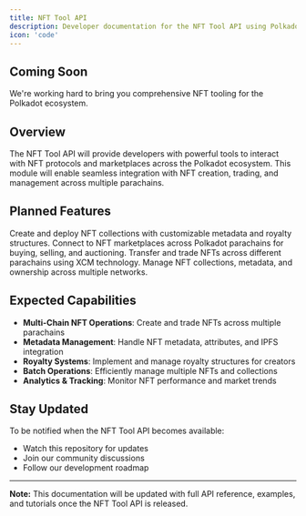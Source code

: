 ```yaml
---
title: NFT Tool API
description: Developer documentation for the NFT Tool API using Polkadot Agent Kit
icon: 'code'  
---
```


<div className="coming-soon-banner">
  <h2>Coming Soon</h2>
  <p>We're working hard to bring you comprehensive NFT tooling for the Polkadot ecosystem.</p>
</div>

## Overview

The NFT Tool API will provide developers with powerful tools to interact with NFT protocols and marketplaces across the Polkadot ecosystem. This module will enable seamless integration with NFT creation, trading, and management across multiple parachains.

## Planned Features

<CardGroup cols={2}>
  <Card
    title="NFT Creation"
    icon="paint-brush"
  >
    Create and deploy NFT collections with customizable metadata and royalty structures.
  </Card>
  <Card
    title="Marketplace Integration"
    icon="store"
  >
    Connect to NFT marketplaces across Polkadot parachains for buying, selling, and auctioning.
  </Card>
  <Card
    title="Cross-Chain NFTs"
    icon="exchange-alt"
  >
    Transfer and trade NFTs across different parachains using XCM technology.
  </Card>
  <Card
    title="Collection Management"
    icon="layer-group"
  >
    Manage NFT collections, metadata, and ownership across multiple networks.
  </Card>
</CardGroup>

## Expected Capabilities

- **Multi-Chain NFT Operations**: Create and trade NFTs across multiple parachains
- **Metadata Management**: Handle NFT metadata, attributes, and IPFS integration
- **Royalty Systems**: Implement and manage royalty structures for creators
- **Batch Operations**: Efficiently manage multiple NFTs and collections
- **Analytics & Tracking**: Monitor NFT performance and market trends

## Stay Updated

To be notified when the NFT Tool API becomes available:

- Watch this repository for updates
- Join our community discussions
- Follow our development roadmap

---

<div className="note">
  <strong>Note:</strong> This documentation will be updated with full API reference, examples, and tutorials once the NFT Tool API is released.
</div>